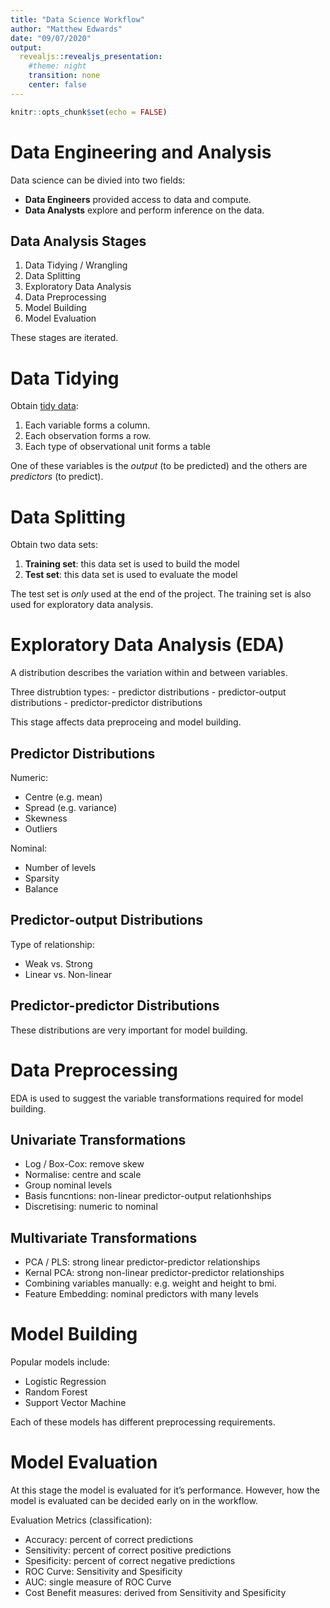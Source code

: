 ```yaml
---
title: "Data Science Workflow"
author: "Matthew Edwards"
date: "09/07/2020"
output:
  revealjs::revealjs_presentation:
    #theme: night
    transition: none
    center: false
---
```


```r
knitr::opts_chunk$set(echo = FALSE)
```

<style type="text/css">
  .reveal p {
    text-align: left;
  }
  .reveal ul {
    display: block;
  }
  .reveal ol {
    display: block;
  }
</style>

# Data Engineering and Analysis

Data science can be divied into two fields:

- **Data Engineers** provided access to data and compute.
- **Data Analysts** explore and perform inference on the data.

## Data Analysis Stages

 1. Data Tidying / Wrangling
 2. Data Splitting
 3. Exploratory Data Analysis
 4. Data Preprocessing
 5. Model Building
 6. Model Evaluation
 
These stages are iterated.

# Data Tidying

Obtain [tidy data](https://vita.had.co.nz/papers/tidy-data.pdf):

1. Each variable forms a column.
2. Each observation forms a row.
3. Each type of observational unit forms a table

One of these variables is the *output* (to be predicted) and the others are *predictors* (to predict).

# Data Splitting

Obtain two data sets:

1. **Training set**: this data set is used to build the model
2. **Test set**: this data set is used to evaluate the model

The test set is *only* used at the end of the project. The training set is also used for exploratory data analysis.

# Exploratory Data Analysis (EDA)

A distribution describes the variation within and between variables.

Three distrubtion types:
- predictor distributions
- predictor-output distributions
- predictor-predictor distributions

This stage affects data preproceing and model building.

## Predictor Distributions

Numeric:

- Centre (e.g. mean)
- Spread (e.g. variance)
- Skewness
- Outliers

Nominal:

- Number of levels
- Sparsity
- Balance

## Predictor-output Distributions

Type of relationship:

- Weak vs. Strong
- Linear vs. Non-linear

## Predictor-predictor Distributions

These distributions are very important for model building.

# Data Preprocessing

EDA is used to suggest the variable transformations required for model building.

## Univariate Transformations

- Log / Box-Cox: remove skew
- Normalise: centre and scale
- Group nominal levels
- Basis funcntions: non-linear predictor-output relationhships
- Discretising: numeric to nominal

## Multivariate Transformations

- PCA / PLS: strong linear predictor-predictor relationships
- Kernal PCA: strong non-linear predictor-predictor relationships
- Combining variables manually: e.g. weight and height to bmi. 
- Feature Embedding: nominal predictors with many levels

# Model Building

Popular models include:

- Logistic Regression
- Random Forest
- Support Vector Machine

Each of these models has different preprocessing requirements.

# Model Evaluation

At this stage the model is evaluated for it's performance. However, how the model is evaluated can be decided early on in the workflow. 

Evaluation Metrics (classification):

- Accuracy: percent of correct predictions
- Sensitivity: percent of correct positive predictions
- Spesificity: percent of correct negative predictions
- ROC Curve: Sensitivity and Spesificity
- AUC: single measure of ROC Curve
- Cost Benefit measures: derived from Sensitivity and Spesificity
